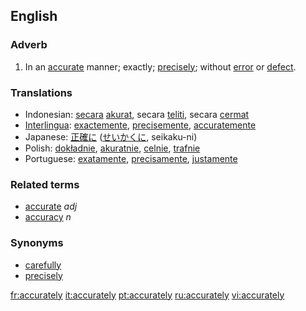 ==English==

===Adverb===
{{en-adv}}

#In an [[accurate]] manner; exactly; [[precisely]]; without [[error]] or [[defect]].

===Translations===
*Indonesian: [[secara]] [[akurat]], secara [[teliti]], secara [[cermat]]
*[[Interlingua]]: [[exactemente]], [[precisemente]], [[accuratemente]]
*Japanese: [[正確に]] ([[せいかくに]], seikaku-ni)
*Polish: [[dokładnie]], [[akuratnie]], [[celnie]], [[trafnie]]
*Portuguese: [[exatamente]], [[precisamente]], [[justamente]]

===Related terms===
*[[accurate]] ''adj''
*[[accuracy]] ''n''

===Synonyms===
*[[carefully]]
*[[precisely]]

[[fr:accurately]]
[[it:accurately]]
[[pt:accurately]]
[[ru:accurately]]
[[vi:accurately]]